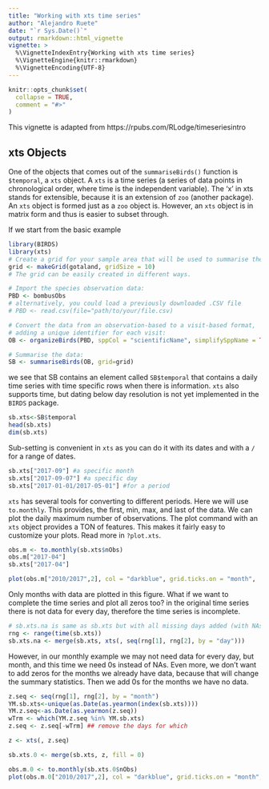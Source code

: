 ---
title: "Working with xts time series"
author: "Alejandro Ruete"
date: "`r Sys.Date()`"
output: rmarkdown::html_vignette
vignette: >
  %\VignetteIndexEntry{Working with xts time series}
  %\VignetteEngine{knitr::rmarkdown}
  %\VignetteEncoding{UTF-8}
---

```{r setup, include = FALSE}
knitr::opts_chunk$set(
  collapse = TRUE,
  comment = "#>"
)
```

This vignette is adapted from https://rpubs.com/RLodge/timeseriesintro

## xts Objects
One of the objects that comes out of the `summariseBirds()` function is `$temporal`, a `xts` object. A `xts` is a time series (a series of data points in chronological order, where time is the independent variable). The ‘x’ in xts stands for extensible, because it is an extension of `zoo` (another package). An `xts` object is formed just as a `zoo` object is. However, an `xts` object is in matrix form and thus is easier to subset through.

If we start from the basic example
```{r SB, echo=TRUE, message=FALSE, warning=FALSE}
library(BIRDS)
library(xts)
# Create a grid for your sample area that will be used to summarise the data:
grid <- makeGrid(gotaland, gridSize = 10)
# The grid can be easily created in different ways. 

# Import the species observation data:
PBD <- bombusObs
# alternatively, you could load a previously downloaded .CSV file 
# PBD <- read.csv(file="path/to/your/file.csv)

# Convert the data from an observation-based to a visit-based format, 
# adding a unique identifier for each visit:
OB <- organizeBirds(PBD, sppCol = "scientificName", simplifySppName = TRUE)

# Summarise the data:
SB <- summariseBirds(OB, grid=grid)
```  

we see that SB contains an element called `SB$temporal` that contains a daily time series with time specific rows when there is information. `xts` also supports time, but dating below day resolution is not yet implemented in the `BIRDS` package.  

```{r}
sb.xts<-SB$temporal
head(sb.xts)
dim(sb.xts)
```


Sub-setting is convenient in `xts` as you can do it with its dates and with a `/` for a range of dates.  

```{r subsetting, echo=TRUE, message=FALSE, warning=FALSE}
sb.xts["2017-09"] #a specific month
sb.xts["2017-09-07"] #a specific day
sb.xts["2017-01-01/2017-05-01"] #for a period
```

`xts` has several tools for converting to different periods. Here we will use `to.monthly`. This provides, the first, min, max, and last of the data. We can plot the daily maximum number of observations. The plot command with an `xts` object provides a TON of features. This makes it fairly easy to customize your plots. Read more in `?plot.xts`.  

```{r monthly and plot, echo=TRUE, fig.height=5, fig.width=9, message=FALSE, warning=FALSE}
obs.m <- to.monthly(sb.xts$nObs) 
obs.m["2017-04"]
sb.xts["2017-04"]

plot(obs.m["2010/2017",2], col = "darkblue", grid.ticks.on = "month",   major.ticks = "month", grid.col = "lightgrey",  main = "Maximum number of daily observations per month")
```

Only months with data are plotted in this figure. What if we want to complete the time series and plot all zeros too?
in the original time series there is not data for every day, therefore the time series is incomplete. 

```{r completting, echo=TRUE, message=FALSE, warning=FALSE}
# sb.xts.na is same as sb.xts but with all missing days added (with NAs)
rng <- range(time(sb.xts))
sb.xts.na <- merge(sb.xts, xts(, seq(rng[1], rng[2], by = "day")))
```
However, in our monthly example we may not need data for every day, but month, and this time we need 0s instead of NAs. Even more, we don't want to add zeros for the months we already have data, because that will change the summary statistics. Then we add 0s for the months we have no data.

```{r completting2, echo=TRUE, fig.height=5, fig.width=9, message=FALSE, warning=FALSE}
z.seq <- seq(rng[1], rng[2], by = "month")
YM.sb.xts<-unique(as.Date(as.yearmon(index(sb.xts))))
YM.z.seq<-as.Date(as.yearmon(z.seq))
wTrm <- which(YM.z.seq %in% YM.sb.xts)
z.seq <- z.seq[-wTrm] ## remove the days for which 

z <- xts(, z.seq)

sb.xts.0 <- merge(sb.xts, z, fill = 0)

obs.m.0 <- to.monthly(sb.xts.0$nObs)
plot(obs.m.0["2010/2017",2], col = "darkblue", grid.ticks.on = "month",   major.ticks = "month", grid.col = "lightgrey",  main = "Maximum number of daily observations per month")
```

